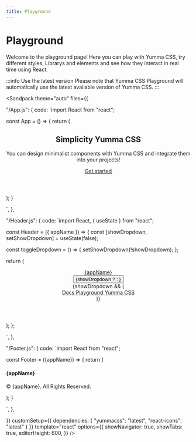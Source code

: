 ```yaml
---
title: Playground
---
```



# Playground

Welcome to the playground page! Here you can play with Yumma CSS, try different styles, Librarys and elements and see how they interact in real time using React.

:::info Use the latest version
Please note that Yumma CSS Playground will automatically use the latest available version of Yumma CSS.
:::

<Sandpack theme="auto" files={{

"/App.js": {
code: `import React from "react";



const App = () => {
   return (
      <div>
         <Header appName="Yumma CSS" />
            <section class="lg:px-18 pos-r pt-4 px-8">
               <div class="lg:py-18 mx-auto py-10 sm:py-16">
                  <div class="ta-c">
                     <h1 class="fs-3xl">Simplicity Yumma CSS</h1>
                     <p class="fs-lg lh-5 mt-2 t-d-lead-1">
                        You can design minimalist components with Yumma CSS and integrate them into your projects!
                     </p>
                     <div class="cg-6 ins mt-3">
                        <a href="/" class="btn-indigo fw-600 t-white">Get started</a>
                     </div>
                  </div>
               </div>
            </section>
         <Footer appName="Yumma CSS" />
      </div>
   );
}

`,
},

"/Header.js": {
code: `import React, { useState } from "react";


const Header = ({ appName }) => {
  const [showDropdown, setShowDropdown] = useState(false);

  const toggleDropdown = () => {
    setShowDropdown(!showDropdown);
  };

  return (
   <header className="bg-transparent d-f fw-w py-1 sm:fw-nw sm:jc-s sm:py-0 w-full zi-50">
      <nav className="lg:px-3 mx-auto pos-r px-1 sm:ai-c sm:d-f sm:jc-b sm:px-2 w-full">
         <div className="ai-c d-f jc-b">
            <a className="f-none fs-lg fw-600 t-d-lead-1" href="/">
               {appName}
            </a>
            <div className="ml-auto sm:d-none">
               <button className="c-p ai-c bg-transparent cg-2 d-f dim-9 fw-600 jc-c rad-1" onClick={toggleDropdown}>
                  {showDropdown ?
                  <IoClose className="flex-shrink-0 size-4" /> :
                  <IoMenu className="flex-shrink-0 size-4" />}
               </button>
            </div>
         </div>
         {showDropdown && (
         <div className="fb-full fg-1 ovf-h sm:d-b">
            <div className="cg-0 d-f fd-c mt-2 rg-4 sm:ai-c sm:cg-3 sm:fd-r sm:jc-e sm:mt-0 sm:rg-0">
               <a className="fs-sm fw-600 h:t-indigo sm:py-2 t-d-lead-1" href="/">
                  Docs
               </a>
               <a className="fs-sm fw-600 h:t-indigo sm:py-2 t-d-lead-1" href="/">
                  Playground
               </a>
               <a className="fs-sm fw-600 h:t-indigo sm:py-2 t-d-lead-1" href="/">
                  Yumma CSS
               </a>
            </div>
         </div>
         )}
      </nav>
   </header>
  );
};

`,
},

"/Footer.js": {
code: `import React from "react";

const Footer = ({appName}) => {
   return ( 
      <footer class="bg-white mt-5 pb-4 pt-3">
         <div class="ta-c w-full">
            <div class="m-auto">
               <h4 class="fs-md">{appName}</h4>
               <span class="fs-sm t-d-gray-6">
                  <p>© {appName}. All Rights Reserved.</p>
               </span>
            </div>
         </div>
      </footer>
   );
}
 
`,
},

}}
customSetup={{
   dependencies: {
   "yummacss": "latest",
   "react-icons": "latest"
}
}}
 template="react"
 options={{
    showNavigator: true,
    showTabs: true,
    editorHeight: 600,
 }}
/>